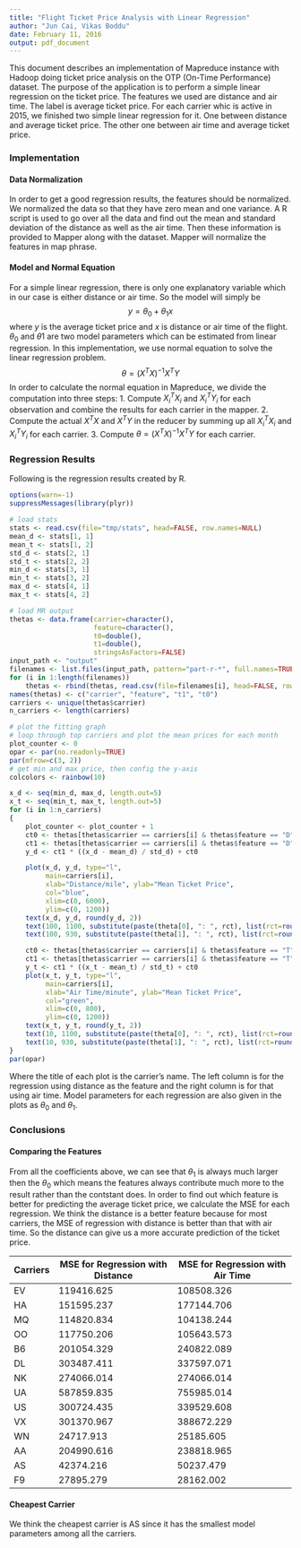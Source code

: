 ```yaml
---
title: "Flight Ticket Price Analysis with Linear Regression"
author: "Jun Cai, Vikas Boddu"
date: February 11, 2016
output: pdf_document
---
```


This document describes an implementation of Mapreduce instance with Hadoop doing ticket price analysis on the OTP (On-Time Performance) dataset. The purpose of the application is to perform a simple linear regression on the ticket price. The features we used are distance and air time. The label is average ticket price. For each carrier whic is active in 2015, we finished two simple linear regression for it. One between distance and average ticket price. The other one between air time and average ticket price.

### Implementation
#### Data Normalization
In order to get a good regression results, the features should be normalized. We normalized the data so that they have zero mean and one variance. A R script is used to go over all the data and find out the mean and standard deviation of the distance as well as the air time. Then these information is provided to Mapper along with the dataset. Mapper will normalize the features in map phrase.

#### Model and Normal Equation
For a simple linear regression, there is only one explanatory variable which in our case is either distance or air time. So the model will simply be $$y=\theta_{0} + \theta_{1}x$$ where $y$ is the average ticket price and $x$ is distance or air time of the flight. $\theta_{0}$ and $\theta{1}$ are two model parameters which can be estimated from linear regression. In this implementation, we use normal equation to solve the linear regression problem. $$\theta=(X^{T}X)^{-1}X^{T}Y$$ In order to calculate the normal equation in Mapreduce, we divide the computation into three steps: 
1. Compute $X_{i}^{T}X_{i}$ and $X_{i}^{T}Y_{i}$ for each observation and combine the results for each carrier in the mapper. 
2. Compute the actual $X^{T}X$ and $X^{T}Y$ in the reducer by summing up all $X_{i}^{T}X_{i}$ and $X_{i}^{T}Y_{i}$ for each carrier. 
3. Compute $\theta=(X^{T}X)^{-1}X^{T}Y$ for each carrier.

### Regression Results

Following is the regression results created by R. 

```r
options(warn=-1)
suppressMessages(library(plyr))

# load stats
stats <- read.csv(file="tmp/stats", head=FALSE, row.names=NULL)
mean_d <- stats[1, 1]
mean_t <- stats[1, 2]
std_d <- stats[2, 1]
std_t <- stats[2, 2]
min_d <- stats[3, 1]
min_t <- stats[3, 2]
max_d <- stats[4, 1]
max_t <- stats[4, 2]

# load MR output
thetas <- data.frame(carrier=character(),
					 feature=character(),
					 t0=double(),
					 t1=double(),
					 stringsAsFactors=FALSE)
input_path <- "output"
filenames <- list.files(input_path, pattern="part-r-*", full.names=TRUE)
for (i in 1:length(filenames))
	thetas <- rbind(thetas, read.csv(file=filenames[i], head=FALSE, row.names=NULL))
names(thetas) <- c("carrier", "feature", "t1", "t0")
carriers <- unique(thetas$carrier)
n_carriers <- length(carriers)

# plot the fitting graph
# loop through top carriers and plot the mean prices for each month
plot_counter <- 0
opar <- par(no.readonly=TRUE)
par(mfrow=c(3, 2))
# get min and max price, then config the y-axis
colcolors <- rainbow(10)

x_d <- seq(min_d, max_d, length.out=5)
x_t <- seq(min_t, max_t, length.out=5)
for (i in 1:n_carriers)
{
	plot_counter <- plot_counter + 1
	ct0 <- thetas[thetas$carrier == carriers[i] & thetas$feature == "D", 3]
	ct1 <- thetas[thetas$carrier == carriers[i] & thetas$feature == "D", 4]
	y_d <- ct1 * ((x_d - mean_d) / std_d) + ct0

	plot(x_d, y_d, type="l",
		 main=carriers[i],
		 xlab="Distance/mile", ylab="Mean Ticket Price",
		 col="blue",
		 xlim=c(0, 6000),
		 ylim=c(0, 1200))
	text(x_d, y_d, round(y_d, 2))
	text(100, 1100, substitute(paste(theta[0], ": ", rct), list(rct=round(ct0, 2))), adj=0)
	text(100, 930, substitute(paste(theta[1], ": ", rct), list(rct=round(ct1, 2))), adj=0)

	ct0 <- thetas[thetas$carrier == carriers[i] & thetas$feature == "T", 3]
	ct1 <- thetas[thetas$carrier == carriers[i] & thetas$feature == "T", 4]
	y_t <- ct1 * ((x_t - mean_t) / std_t) + ct0
	plot(x_t, y_t, type="l",
		 main=carriers[i],
		 xlab="Air Time/minute", ylab="Mean Ticket Price",
		 col="green",
		 xlim=c(0, 800),
		 ylim=c(0, 1200))
	text(x_t, y_t, round(y_t, 2))
	text(10, 1100, substitute(paste(theta[0], ": ", rct), list(rct=round(ct0, 2))), adj=0)
	text(10, 930, substitute(paste(theta[1], ": ", rct), list(rct=round(ct1, 2))), adj=0)
}
par(opar)
```
Where the title of each plot is the carrier's name. The left column is for the regression using distance as the feature and the right column is for that using air time. Model parameters for each regression are also given in the plots as $\theta_{0}$ and $\theta_{1}$.

### Conclusions
#### Comparing the Features
From all the coefficients above, we can see that $\theta_{1}$ is always much larger then the $\theta_{0}$ which means the features always contribute much more to the result rather than the contstant does. 
In order to find out which feature is better for predicting the average ticket price, we calculate the MSE for each regression. 
We think the distance is a better feature because for most carriers, the MSE of regression with distance is better than that with air time. So the distance can give us a more accurate prediction of the ticket price.

Carriers | MSE for Regression with Distance | MSE for Regression with Air Time
---------|----------------------------------|----------------------------------
EV|119416.625|108508.326
HA|151595.237|177144.706
MQ|114820.834|104138.244
OO|117750.206|105643.573
B6|201054.329|240822.089
DL|303487.411|337597.071
NK|274066.014|274066.014
UA|587859.835|755985.014
US|300724.435|339529.608
VX|301370.967|388672.229
WN|24717.913|25185.605
AA|204990.616|238818.965
AS|42374.216|50237.479
F9|27895.279|28162.002

#### Cheapest Carrier
We think the cheapest carrier is AS since it has the smallest model parameters among all the carriers.
